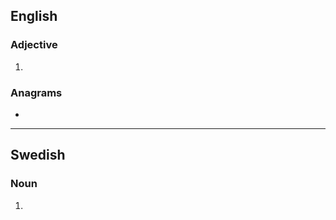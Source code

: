 ==English==

===Adjective===
{{head|en|comparative adjective}}

# {{lb|en|archaic}} {{en-comparative of|adept}}

===Anagrams===
* {{anagrams|en|a=adeeprt|pad-tree|pre-date|predate|readept|red tape|retaped|tapered}}

----

==Swedish==

===Noun===
{{head|sv|noun form}}

# {{sv-noun-form-indef-pl|adept}}